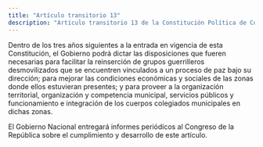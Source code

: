 ```yaml
---
title: "Artículo transitorio 13"
description: "Artículo transitorio 13 de la Constitución Política de Colombia"
---
```


Dentro de los tres años siguientes a la entrada en vigencia de esta Constitución, el Gobierno podrá dictar las disposiciones que fueren necesarias para facilitar la reinserción de grupos guerrilleros desmovilizados que se encuentren vinculados a un proceso de paz bajo su dirección; para mejorar las condiciones económicas y sociales de las zonas donde ellos estuvieran presentes; y para proveer a la organización territorial, organización y competencia municipal, servicios públicos y funcionamiento e integración de los cuerpos colegiados municipales en dichas zonas.

El Gobierno Nacional entregará informes periódicos al Congreso de la República sobre el cumplimiento y desarrollo de este artículo.
